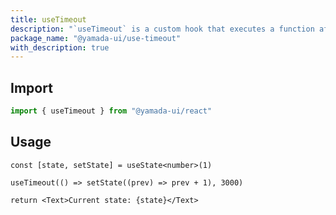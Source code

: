 ```yaml
---
title: useTimeout
description: "`useTimeout` is a custom hook that executes a function after a specified number of milliseconds."
package_name: "@yamada-ui/use-timeout"
with_description: true
---
```


## Import

```ts
import { useTimeout } from "@yamada-ui/react"
```

## Usage

```tsx functional=true
const [state, setState] = useState<number>(1)

useTimeout(() => setState((prev) => prev + 1), 3000)

return <Text>Current state: {state}</Text>
```
